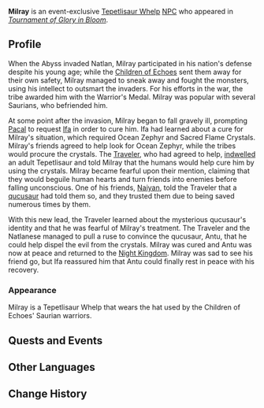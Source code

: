 {{Meta
<!-- Remove this template after adding the missing info -->
|missing_NPC_picture  = yes
|missing_NPC_profile  = yes
|missing_NPC_idle     = yes
|missing_NPC_dialogue = yes
}}
{{Character Infobox
|type             = Event NPC
|image            = NPC Milray.png
|group            = Tepetlisaurus
|group2           = Saurians
|realname         = <!-- Optional, if different from in-game name -->
|deceased         = <!-- Past (for deceased prior to events of the game) or free response -->
|region           = Natlan
|location         = Natlan
|affiliation      = Children of Echoes
|title            = 

|ancestry         = <!-- Clan/family -->
|father           = 
|mother           = 
|spouse           = 
|sibling          = 
|child            = 
|relative         = 

|voiceEN          = 
|voiceCN          = 
|voiceJP          = 
|voiceKR          = 
}}
'''Milray''' is an event-exclusive [[Tepetlisaur Whelp]] [[NPC]] who appeared in ''[[Tournament of Glory in Bloom]]''.
<!--
==Location==
{{subst:#tag:gallery|
NPC Location {{subst:#titleparts:{{subst:PAGENAME}}}}.png{{subst:!}}{{subst:#titleparts:{{subst:PAGENAME}}}}'s location
NPC Location {{subst:#titleparts:{{subst:PAGENAME}}}} Context.png{{subst:!}}Additional context
}}
-->

==Profile==
When the Abyss invaded Natlan, Milray participated in his nation's defense despite his young age; while the [[Children of Echoes]] sent them away for their own safety, Milray managed to sneak away and fought the monsters, using his intellect to outsmart the invaders. For his efforts in the war, the tribe awarded him with the Warrior's Medal. Milray was popular with several Saurians, who befriended him.

At some point after the invasion, Milray began to fall gravely ill, prompting [[Pacal]] to request [[Ifa]] in order to cure him. Ifa had learned about a cure for Milray's situation, which required Ocean Zephyr and Sacred Flame Crystals. Milray's friends agreed to help look for Ocean Zephyr, while the tribes would procure the crystals. The [[Traveler]], who had agreed to help, [[Saurian Indwelling|indwelled]] an adult Tepetlisaur and told Milray that the humans would help cure him by using the crystals. Milray became fearful upon their mention, claiming that they would beguile human hearts and turn friends into enemies before falling unconscious. One of his friends, [[Naiyan]], told the Traveler that a [[Antu|qucusaur]] had told them so, and they trusted them due to being saved numerous times by them.

With this new lead, the Traveler learned about the mysterious qucusaur's identity and that he was fearful of Milray's treatment. The Traveler and the Natlanese managed to pull a ruse to convince the qucusaur, Antu, that he could help dispel the evil from the crystals. Milray was cured and Antu was now at peace and returned to the [[Night Kingdom]]. Milray was sad to see his friend go, but Ifa reassured him that Antu could finally rest in peace with his recovery.

===Appearance===
Milray is a Tepetlisaur Whelp that wears the hat used by the Children of Echoes' Saurian warriors.

==Quests and Events==
{{Quests and Events}}
<!--
==Idle Quotes==
{{Dialogue Start}}
:{{DIcon|Idle}} {{Tx}}
::{{A|VO {{subst:#titleparts:{{subst:PAGENAME}}}} 01.ogg}} "{{Tx}}"
{{Dialogue End}}

==Dialogue==
{{Dialogue Start}}
:'''{{subst:#titleparts:{{subst:PAGENAME}}}}:''' 
:{{DIcon}}
{{Dialogue End}}
-->
==Other Languages==
{{Other Languages|default_hidden=1
|en      = Milray
|zhs     = 米莱
|zhs_rm  = 
|zht     = 米萊
|zht_rm  = 
|ja      = ミレイ
|ja_rm   = 
|ko      = 밀레이
|es      = Milray
|fr      = Milray
|ru      = Милрей
|th      = Milray
|vi      = Milray
|de      = Milray
|id      = Milray
|pt      = Milray
|tr      = Milray
|it      = Milray
}}

==Change History==
{{Change History|5.5}}
<!--
==References==
{{Reflist}}
-->